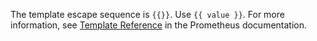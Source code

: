 The template escape sequence is `{{}}`. Use `{{ value }}`. For more information, see [Template Reference](https://prometheus.io/docs/prometheus/latest/configuration/template_reference/) in the Prometheus documentation.
